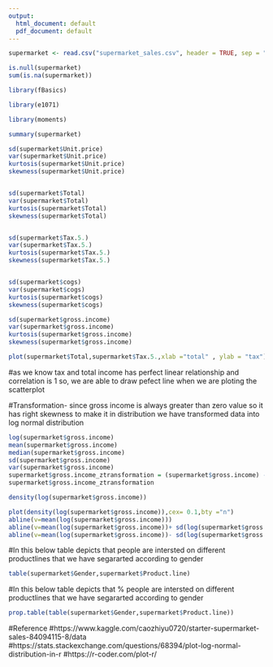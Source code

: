 ---
output:
  html_document: default
  pdf_document: default
---
```{r}



supermarket <- read.csv("supermarket_sales.csv", header = TRUE, sep = ",")

is.null(supermarket)
sum(is.na(supermarket))

library(fBasics)

library(e1071)

library(moments)

summary(supermarket)

sd(supermarket$Unit.price)
var(supermarket$Unit.price)
kurtosis(supermarket$Unit.price)
skewness(supermarket$Unit.price)


sd(supermarket$Total)
var(supermarket$Total)
kurtosis(supermarket$Total)
skewness(supermarket$Total)


sd(supermarket$Tax.5.)
var(supermarket$Tax.5.)
kurtosis(supermarket$Tax.5.)
skewness(supermarket$Tax.5.)


sd(supermarket$cogs)
var(supermarket$cogs)
kurtosis(supermarket$cogs)
skewness(supermarket$cogs)

sd(supermarket$gross.income)
var(supermarket$gross.income)
kurtosis(supermarket$gross.income)
skewness(supermarket$gross.income)

plot(supermarket$Total,supermarket$Tax.5.,xlab ="total" , ylab = "tax")
```
#as we know tax and total income has perfect linear relationship and correlation is 1 so, we are able to draw pefect line when we are ploting the scatterplot


#Transformation- since gross income is always greater than zero value so it has right skewness to make it in distribution we have transformed data into log normal distribution 
```{r}
log(supermarket$gross.income)
mean(supermarket$gross.income)
median(supermarket$gross.income)
sd(supermarket$gross.income)
var(supermarket$gross.income)
supermarket$gross.income_ztransformation = (supermarket$gross.income) - mean(supermarket$gross.income)/sd(supermarket$gross.income)
supermarket$gross.income_ztransformation

density(log(supermarket$gross.income))

plot(density(log(supermarket$gross.income)),cex= 0.1,bty ="n")
abline(v=mean(log(supermarket$gross.income)))
abline(v=mean(log(supermarket$gross.income))+ sd(log(supermarket$gross.income)))
abline(v=mean(log(supermarket$gross.income))- sd(log(supermarket$gross.income)))
```

#In this below table depicts that people are intersted on different productlines that we have segararted according to gender
```{r}
table(supermarket$Gender,supermarket$Product.line)
```
#In this below table depicts that % people are intersted on different productlines that we have segararted according to gender
```{r}
prop.table(table(supermarket$Gender,supermarket$Product.line))
```

#Reference
#https://www.kaggle.com/caozhiyu0720/starter-supermarket-sales-84094115-8/data
#https://stats.stackexchange.com/questions/68394/plot-log-normal-distribution-in-r
#https://r-coder.com/plot-r/